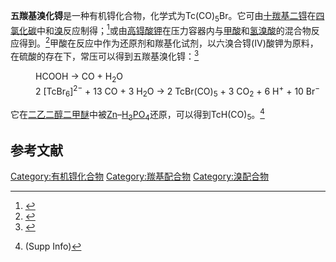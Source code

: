 {{Chembox
| Name = 
| NameEn = 
| ImageFile = pentacarbonyltechnetium bromide.png
|  ImageSize = 
|  ImageAlt = 
| IUPACName = 
| IUPACNameZh = 
| OtherNames = 
| Section1 = {{Chembox Identifiers
|   CASNo = 15841-97-1
|   CASNo_Ref = {{cascite|correct|CAS}}
|   CASNo_Comment = <sup>99</sup>Tc
|   PubChem = 
|   SMILES =  }}
| Section2 = {{Chembox Properties
| Tc=1 | Br=1 | C=5 | O=5
|   Appearance = 无色晶体
|   Density = 2.429 g·cm<sup>−3</sup><ref name=Sidorenko />
|   MeltingPt = 
|   BoilingPt = 
|   Solubility =  }}
| Section3 = {{Chembox Hazards
|   MainHazards = 
|   FlashPt = 
|   Autoignition =  }}
}}
'''五羰基溴化锝'''是一种有机锝化合物，化学式为Tc(CO)<sub>5</sub>Br。它可由[[十羰基二锝|十羰基二锝]]在[[四氯化碳|四氯化碳]]中和[[溴|溴]]反应制得；<ref>{{cite journal|journal=Inorganic Chemistry|volume=1|issue=4|language=en|issn=0020-1669|date=1962-11|pages=933–938|doi=10.1021/ic50004a048|url=https://pubs.acs.org/doi/abs/10.1021/ic50004a048|title=Derivatives of Technetium Carbonyl. Synthesis and Properties of the Carbonyl Halides and the Pentacarbonyl Hydride|accessdate=2020-12-09|author=J. C. Hileman, D. K. Huggins, H. D. Kaesz}}</ref>或由[[高锝酸钾|高锝酸钾]]在压力容器内与[[甲酸|甲酸]]和[[氢溴酸|氢溴酸]]的混合物反应得到。<ref name=Sidorenko>{{cite journal|journal=Radiochemistry|volume=51|issue=3|language=en|issn=1066-3622|date=2009-06|pages=237–243|doi=10.1134/S1066362209030047|url=http://link.springer.com/10.1134/S1066362209030047|title=Crystal and molecular structure of [TcCl(CO)5] and [TcBr(CO)5]. Correlations with the reactivity and electronic structure|accessdate=2020-12-09|author=G. V. Sidorenko, V. V. Gurzhii, A. E. Miroslavov, O. V. Sizova, S. V. Krivovichev, A. A. Lumpov, D. N. Suglobov}}</ref>甲酸在反应中作为还原剂和羰基化试剂，以六溴合锝(IV)酸钾为原料，在硫酸的存在下，常压可以得到五羰基溴化锝：<ref>{{cite journal|journal=Journal of Organometallic Chemistry|volume=871|language=en|date=2018-09|pages=56–59|doi=10.1016/j.jorganchem.2018.06.028|url=https://linkinghub.elsevier.com/retrieve/pii/S0022328X1830531X|title=Synthesis of [99TcX(CO)5] (X = Cl, Br, I) at ambient pressure|accessdate=2020-12-09|author=Alexander E. Miroslavov, Henrik Braband, Georgii V. Sidorenko, Ekaterina S. Stepanova, Alexander A. Lumpov, Roger Alberto}}</ref>
: HCOOH → CO + H<sub>2</sub>O
: 2 [TcBr<sub>6</sub>]<sup>2−</sup> + 13 CO + 3 H<sub>2</sub>O → 2 TcBr(CO)<sub>5</sub> + 3 CO<sub>2</sub> + 6 H<sup>+</sup> + 10 Br<sup>−</sup>

它在[[二乙二醇二甲醚|二乙二醇二甲醚]]中被[[锌|Zn]]–[[磷酸|H<sub>3</sub>PO<sub>4</sub>]]还原，可以得到TcH(CO)<sub>5</sub>。<ref>{{cite journal|journal=Inorganic Chemistry|volume=59|issue=13|language=en|issn=0020-1669|date=2020-07-06|pages=9239–9243|doi=10.1021/acs.inorgchem.0c01145|url=https://pubs.acs.org/doi/10.1021/acs.inorgchem.0c01145|title=Hydrolysis of Hexacarbonyltechnetium(I) Cation: Formation and Structure of Technetium Carbonyl Hydride 99 Tc 3 H(CO) 14|accessdate=2020-12-09|author=Alexander E. Miroslavov, Anna P. Shishkina, Georgy V. Sidorenko, Vladislav V. Gurzhiy, Daniil A. Maltsev, Ekaterina V. Kurysheva}} (Supp Info)</ref>
==参考文献==
{{reflist}}

{{锝化合物}}

[[Category:有机锝化合物|Category:有机锝化合物]]
[[Category:羰基配合物|Category:羰基配合物]]
[[Category:溴配合物|Category:溴配合物]]